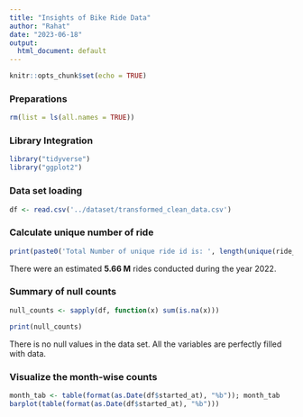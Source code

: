 ```yaml
---
title: "Insights of Bike Ride Data"
author: "Rahat"
date: "2023-06-18"
output:
  html_document: default
---
```


```r
knitr::opts_chunk$set(echo = TRUE)
```

### Preparations
```r
rm(list = ls(all.names = TRUE))
```

### Library Integration
```r
library("tidyverse")
library("ggplot2")
```


### Data set loading
```r
df <- read.csv('../dataset/transformed_clean_data.csv')
```

### Calculate unique number of ride
```r
print(paste0('Total Number of unique ride id is: ', length(unique(ride_id))))
```
There were an estimated **5.66 M** rides conducted during the year 2022.


### Summary of null counts
```r
null_counts <- sapply(df, function(x) sum(is.na(x)))

print(null_counts)
```
There is no null values in the data set. All the variables are perfectly filled with data.


### Visualize the month-wise counts
```r
month_tab <- table(format(as.Date(df$started_at), "%b")); month_tab
barplot(table(format(as.Date(df$started_at), "%b")))
```



